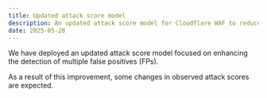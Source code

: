 ```yaml
---
title: Updated attack score model
description: An updated attack score model for Cloudflare WAF to reduce false positives.
date: 2025-05-28
---
```


We have deployed an updated attack score model focused on enhancing the detection of multiple false positives (FPs).

As a result of this improvement, some changes in observed attack scores are expected.
